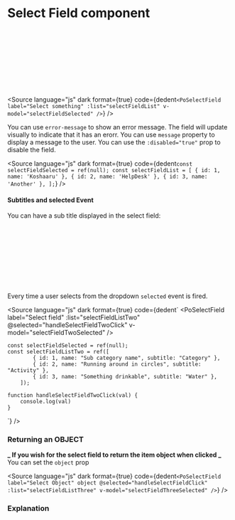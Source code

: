 # Select Field component




<Meta of={PoSelectFieldStories} />

<div className="po-grid po-grid-cols-2 po-gap-5 po-bg-white po-p-5">
	<Story of={PoSelectFieldStories.SelectField} />
	<br />
	<br />
	<br />
	<br />
	<br />
	<br />
	<br />
	&nbsp;
</div>

<Source
	language="js"
	dark
	format={true}
	code={dedent`
    <PoSelectField
        label="Select something"
        :list="selectFieldList"
        v-model="selectFieldSelected"
    />
  `}
/>

You can use `error-message` to show an error message. The field will update visually to indicate that it has an erorr. You can use `message` property to display a message to the user.
You can use the `:disabled="true"` prop to disable the field.

<Source
	language="js"
	dark
	format={true}
	code={dedent`
    const selectFieldSelected = ref(null);
    const selectFieldList = [
        { id: 1, name: 'Koshaaru' },
        { id: 2, name: 'HelpDesk' },
        { id: 3, name: 'Another' },
    ];
  `}
/>

#### Subtitles and selected Event

You can have a sub title displayed in the select field:

<div className="po-grid po-grid-cols-2 po-gap-5 po-bg-white po-p-5">
	<Story of={PoSelectFieldStories.SelectFieldTwo} />
	<br />
	<br />
	<br />
	<br />
	<br />
	<br />
	<br />
	&nbsp;
</div>

Every time a user selects from the dropdown `selected` event is fired.

<Source
	language="js"
	dark
	format={true}
	code={dedent`
	<PoSelectField
			label="Select field"
			:list="selectFieldListTwo"
			@selected="handleSelectFieldTwoClick"
			v-model="selectFieldTwoSelected"
		/>
		
    const selectFieldSelected = ref(null);
    const selectFieldListTwo = ref([
			{ id: 1, name: "Sub category name", subtitle: "Category" },
			{ id: 2, name: "Running around in circles", subtitle: "Activity" },
			{ id: 3, name: "Something drinkable", subtitle: "Water" },
		]);

    function handleSelectFieldTwoClick(val) {
    	console.log(val)
    }

`}
/>

### Returning an OBJECT

**_ If you wish for the select field to return the item object when clicked _**
You can set the `object` prop

<Source
	language="js"
	dark
	format={true}
	code={dedent`
		<PoSelectField
			label="Select Object"
			object
			@selected="handleSelectFieldClick"
			:list="selectFieldListThree"
			v-model="selectFieldThreeSelected"
		/>
`}
/>

### Explanation

<ArgTypes of={PoSelectFieldStories} />
